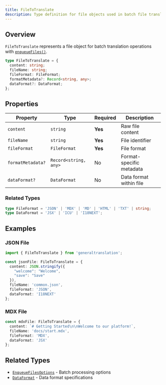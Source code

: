 ```yaml
---
title: FileToTranslate
description: Type definition for file objects used in batch file translation operations
---
```


## Overview

`FileToTranslate` represents a file object for batch translation operations with [`enqueueFiles()`](/docs/core/class/methods/files/enqueueFiles).

```typescript
type FileToTranslate = {
  content: string;
  fileName: string;
  fileFormat: FileFormat;
  formatMetadata?: Record<string, any>;
  dataFormat?: DataFormat;
};
```

## Properties

| Property | Type | Required | Description |
|----------|------|----------|-------------|
| `content` | `string` | **Yes** | Raw file content |
| `fileName` | `string` | **Yes** | File identifier |
| `fileFormat` | `FileFormat` | **Yes** | File format |
| `formatMetadata?` | `Record<string, any>` | No | Format-specific metadata |
| `dataFormat?` | `DataFormat` | No | Data format within file |

### Related Types

```typescript
type FileFormat = 'JSON' | 'MDX' | 'MD' | 'HTML' | 'TXT' | string;
type DataFormat = 'JSX' | 'ICU' | 'I18NEXT';
```

## Examples

### JSON File

```typescript copy
import { FileToTranslate } from 'generaltranslation';

const jsonFile: FileToTranslate = {
  content: JSON.stringify({
    "welcome": "Welcome",
    "save": "Save"
  }),
  fileName: 'common.json',
  fileFormat: 'JSON',
  dataFormat: 'I18NEXT'
};
```

### MDX File

```typescript copy
const mdxFile: FileToTranslate = {
  content: `# Getting Started\n\nWelcome to our platform!`,
  fileName: 'docs/start.mdx',
  fileFormat: 'MDX',
  dataFormat: 'JSX'
};
```

## Related Types

* [`EnqueueFilesOptions`](/docs/core/types/EnqueueFilesOptions) - Batch processing options
* [`DataFormat`](/docs/core/types/DataFormat) - Data format specifications
